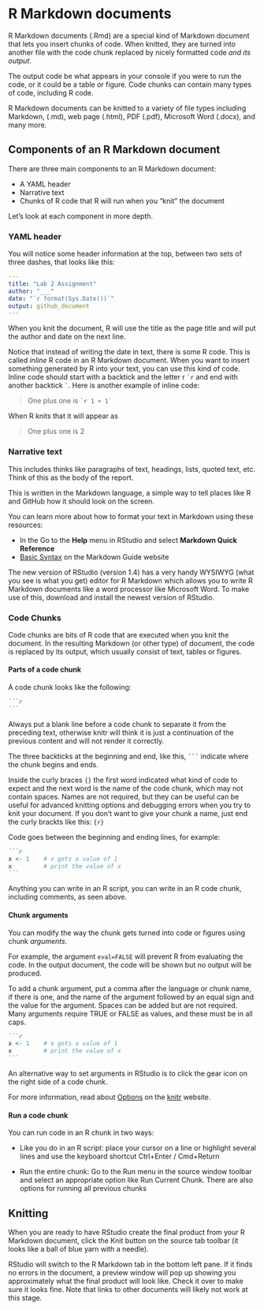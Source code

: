 # R Markdown documents

R Markdown documents (.Rmd) are a special kind of Markdown document that lets you insert chunks of code. When knitted, they are turned into another file with the code chunk replaced by nicely formatted code *and its output*.

The output code be what appears in your console if you were to run the code, or it could be a table or figure. Code chunks can contain many types of code, including R code.

R Markdown documents can be knitted to a variety of file types including Markdown, (.md), web page (.html), PDF (.pdf), Microsoft Word (.docx), and many more.

## Components of an R Markdown document

There are three main components to an R Markdown document:

-   A YAML header
-   Narrative text
-   Chunks of R code that R will run when you "knit" the document

Let's look at each component in more depth.

### YAML header

You will notice some header information at the top, between two sets of three dashes, that looks like this:

``` .yaml
---
title: "Lab 2 Assignment"
author: "___"
date: "`r format(Sys.Date())`"
output: github_document
---
```

When you knit the document, R will use the title as the page title and will put the author and date on the next line.

Notice that instead of writing the date in text, there is some R code. This is called *inline* R code in an R Markdown document. When you want to insert something generated by R into your text, you can use this kind of code. Inline code should start with a backtick and the letter r `` `r `` and end with another backtick `` ` ``. Here is another example of inline code:

> One plus one is `` `r 1 + 1` ``

When R knits that it will appear as

> One plus one is 2

### Narrative text

This includes thinks like paragraphs of text, headings, lists, quoted text, etc. Think of this as the body of the report.

This is written in the Markdown language, a simple way to tell places like R and GitHub how it should look on the screen.

You can learn more about how to format your text in Markdown using these resources:

-   In the Go to the **Help** menu in RStudio and select **Markdown Quick Reference**
-   [Basic Syntax](https://www.markdownguide.org/basic-syntax/ "Basic Syntax | Markdown Guide") on the Markdown Guide website

The new version of RStudio (version 1.4) has a very handy WYSIWYG (what you see is what you get) editor for R Markdown which allows you to write R Markdown documents like a word processor like Microsoft Word. To make use of this, download and install the newest version of RStudio.

### Code Chunks

Code chunks are bits of R code that are executed when you knit the document. In the resulting Markdown (or other type) of document, the code is replaced by its output, which usually consist of text, tables or figures.

#### Parts of a code chunk

A code chunk looks like the following:

```` .markdown
```r

```
````

Always put a blank line before a code chunk to separate it from the preceding text, otherwise knitr will think it is just a continuation of the previous content and will not render it correctly.

The three backticks at the beginning and end, like this, ```` ``` ```` indicate where the chunk begins and ends.

Inside the curly braces `{}` the first word indicated what kind of code to expect and the next word is the name of the code chunk, which may not contain spaces. Names are not required, but they can be useful can be useful for advanced knitting options and debugging errors when you try to knit your document. If you don't want to give your chunk a name, just end the curly brackts like this: `{r}`

Code goes between the beginning and ending lines, for example:

```` .markdown
```r
x <- 1    # x gets a value of 1
x         # print the value of x
```
````

Anything you can write in an R script, you can write in an R code chunk, including comments, as seen above.

#### Chunk arguments

You can modify the way the chunk gets turned into code or figures using chunk *arguments*.

For example, the argument `eval=FALSE` will prevent R from evaluating the code. In the output document, the code will be shown but no output will be produced.

To add a chunk argument, put a comma after the language or chunk name, if there is one, and the name of the argument followed by an equal sign and the value for the argument. Spaces can be added but are not required. Many arguments require TRUE or FALSE as values, and these must be in all caps.

```` .markdown
```r
x <- 1    # x gets a value of 1
x         # print the value of x
```
````

An alternative way to set arguments in RStudio is to click the gear icon on the right side of a code chunk.

For more information, read about [Options](https://yihui.org/knitr/options/) on the [knitr](https://yihui.org/knitr/) website.

#### Run a code chunk

You can run code in an R chunk in two ways:

-   Like you do in an R script: place your cursor on a line or highlight several lines and use the keyboard shortcut Ctrl+Enter / Cmd+Return

-   Run the entire chunk: Go to the Run menu in the source window toolbar and select an appropriate option like Run Current Chunk. There are also options for running all previous chunks

## Knitting

When you are ready to have RStudio create the final product from your R Markdown document, click the Knit button on the source tab toolbar (it looks like a ball of blue yarn with a needle).

RStudio will switch to the R Markdown tab in the bottom left pane. If it finds no errors in the document, a preview window will pop up showing you approximately what the final product will look like. Check it over to make sure it looks fine. Note that links to other documents will likely not work at this stage.
